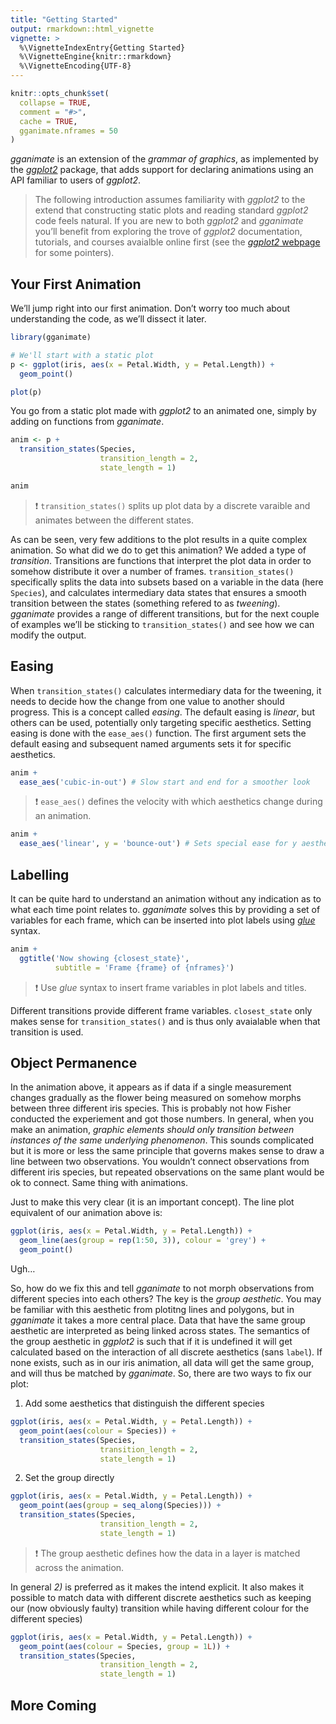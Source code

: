 ```yaml
---
title: "Getting Started"
output: rmarkdown::html_vignette
vignette: >
  %\VignetteIndexEntry{Getting Started}
  %\VignetteEngine{knitr::rmarkdown}
  %\VignetteEncoding{UTF-8}
---
```


```r
knitr::opts_chunk$set(
  collapse = TRUE,
  comment = "#>",
  cache = TRUE,
  gganimate.nframes = 50
)
```

*gganimate* is an extension of the *grammar of graphics*, as implemented by the
[*ggplot2*](https://ggplot2.tidyverse.org) package, that adds support for 
declaring animations using an API familiar to users of *ggplot2*.

> The following introduction assumes familiarity with *ggplot2* to the extend 
  that constructing static plots and reading standard *ggplot2* code feels
  natural. If you are new to both *ggplot2* and *gganimate* you'll benefit from
  exploring the trove of *ggplot2* documentation, tutorials, and courses 
  avaialble online first (see the 
  [*ggplot2* webpage](https://ggplot2.tidyverse.org/#learning-ggplot2) for some 
  pointers).
  
## Your First Animation
We'll jump right into our first animation. Don't worry too much about 
understanding the code, as we'll dissect it later.

```r
library(gganimate)

# We'll start with a static plot
p <- ggplot(iris, aes(x = Petal.Width, y = Petal.Length)) + 
  geom_point()

plot(p)
```

You go from a static plot made with *ggplot2* to an animated one, simply by 
adding on functions from *gganimate*.

```r
anim <- p + 
  transition_states(Species,
                    transition_length = 2,
                    state_length = 1)

anim
```

> ❗ `transition_states()` splits up plot data by a discrete varaible and 
  animates between the different states.

As can be seen, very few additions to the plot results in a quite complex 
animation. So what did we do to get this animation? We added a type of 
*transition*. Transitions are functions that interpret the plot data in order to
somehow distribute it over a number of frames. `transition_states()` 
specifically splits the data into subsets based on a variable in the data (here
`Species`), and calculates intermediary data states that ensures a smooth
transition between the states (something refered to as *tweening*). *gganimate*
provides a range of different transitions, but for the next couple of examples
we'll be sticking to `transition_states()` and see how we can modify the output.

## Easing
When `transition_states()` calculates intermediary data for the tweening, it 
needs to decide how the change from one value to another should progress. This
is a concept called *easing*. The default easing is *linear*, but others can be
used, potentially only targeting specific aesthetics. Setting easing is done
with the `ease_aes()` function. The first argument sets the default easing and
subsequent named arguments sets it for specific aesthetics.

```r
anim + 
  ease_aes('cubic-in-out') # Slow start and end for a smoother look
```

> ❗ `ease_aes()` defines the  velocity with which aesthetics change during an
  animation.

```r
anim + 
  ease_aes('linear', y = 'bounce-out') # Sets special ease for y aesthetic
```

## Labelling
It can be quite hard to understand an animation without any indication as to
what each time point relates to. *gganimate* solves this by providing a set of 
variables for each frame, which can be inserted into plot labels using 
[*glue*](https://glue.tidyverse.org) syntax.

```r
anim + 
  ggtitle('Now showing {closest_state}',
          subtitle = 'Frame {frame} of {nframes}')
```

> ❗ Use *glue* syntax to insert frame variables in plot labels and titles.

Different transitions provide different frame variables. `closest_state` only
makes sense for `transition_states()` and is thus only avaialable when that 
transition is used.

## Object Permanence
In the animation above, it appears as if data if a single measurement changes
gradually as the flower being measured on somehow morphs between three different
iris species. This is probably not how Fisher conducted the experiement and got
those numbers. In general, when you make an animation, *graphic elements should
only transition between instances of the same underlying phenomenon*. 
This sounds complicated but it is more or less the same principle that governs 
makes sense to draw a line between two observations. You wouldn't connect 
observations from different iris species, but repeated observations on the same
plant would be ok to connect. Same thing with animations.

Just to make this very clear (it is an important concept). The line plot 
equivalent of our animation above is:

```r
ggplot(iris, aes(x = Petal.Width, y = Petal.Length)) + 
  geom_line(aes(group = rep(1:50, 3)), colour = 'grey') + 
  geom_point()
```

Ugh...

So, how do we fix this and tell *gganimate* to not morph observations from 
different species into each others? The key is the *group aesthetic*. You may be
familiar with this aesthetic from plotitng lines and polygons, but in 
*gganimate* it takes a more central place. Data that have the same group 
aesthetic are interpreted as being linked across states. The semantics of the
group aesthetic in *ggplot2* is such that if it is undefined it will get 
calculated based on the interaction of all discrete aesthetics (sans `label`). 
If none exists, such as in our iris animation, all data will get the same group, 
and will thus be matched by *gganimate*. So, there are two ways to fix our plot:

1. Add some aesthetics that distinguish the different species
```r
ggplot(iris, aes(x = Petal.Width, y = Petal.Length)) + 
  geom_point(aes(colour = Species)) + 
  transition_states(Species,
                    transition_length = 2,
                    state_length = 1)
```

2. Set the group directly
```r
ggplot(iris, aes(x = Petal.Width, y = Petal.Length)) + 
  geom_point(aes(group = seq_along(Species))) + 
  transition_states(Species,
                    transition_length = 2,
                    state_length = 1)
```

> ❗ The group aesthetic defines how the data in a layer is matched across the
  animation.

In general *2)* is preferred as it makes the intend explicit. It also makes it 
possible to match data with different discrete aesthetics such as keeping our 
(now obviously faulty) transition while having different colour for the different
species)

```r
ggplot(iris, aes(x = Petal.Width, y = Petal.Length)) + 
  geom_point(aes(colour = Species, group = 1L)) + 
  transition_states(Species,
                    transition_length = 2,
                    state_length = 1)
```

## More Coming
